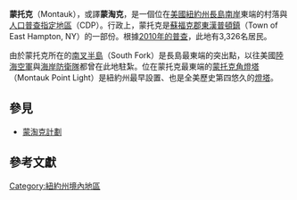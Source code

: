 {{NoteTA
|G1=Unit
|1=zh-cn:县;zh-tw:郡;zh-hk:縣;
|2=zh-cn:萨福克; zh-hk:蘇福克;zh-tw:沙福;
}}
{{Infobox settlement
|name                     = 蒙托克
|settlement_type          = [[鄉村居民點|鄉村居民點]]與[[人口普查指定地區|人口普查指定地區]]
|nickname                 = 
|motto                    =

<!-- Images -->
|image_skyline            = Montauk Lighthouse National Historic Site.JPG
|imagesize                = 300px
|image_caption            = 蒙托克燈塔
|image_flag               =
|image_seal               =

<!-- Maps -->
|pushpin_map              = New York
|pushpin_label_position   = left<!-- the position of the pushpin label: left, right, top, bottom, none -->
|pushpin_map_caption      = 
|mapsize                  =
|map_caption              = 蒙托克在美國紐約州的位置
|image_map1               =
|mapsize1                 =
|map_caption1             =

<!-- Location -->
|subdivision_type         = 國家
|subdivision_name         = {{USA}}
|subdivision_type1        = [[美國州份|州]]
|subdivision_name1        = [[紐約州|紐約州]]
|subdivision_type2        = [[郡_(美國)|郡]]
|subdivision_name2        = [[沙福郡_(紐約州)|沙福郡]]
|subdivision_type3        = [[鎮|鎮]]
|subdivision_name3        = [[東漢普頓|東漢普頓]]
|government_footnotes     =
|government_type          =
|leader_title             =
|leader_name              =
|leader_title1            =
|leader_name1             =
|established_title        =
|established_date         =

<!-- Area -->
|unit_pref                = 
|area_footnotes           =
|area_magnitude           =
|area_total_km2           = 51.2
|area_land_km2            = 45.3
|area_water_km2           = 5.9
|area_total_sq_mi         = 
|area_land_sq_mi          = 
|area_water_sq_mi         =

<!-- Population -->
|population_as_of         = [[2010年美國人口普查|2010年]]
|population_footnotes     = 
|population_total         = 3326
|population_density_km2   = auto
|population_density_sq_mi =

<!-- General information -->
|timezone                 = [[北美東部時區|美東時間]]
|utc_offset               = −05:00
|timezone_DST             = 美東夏令時間
|utc_offset_DST           = −04:00
|elevation_footnotes      =
|elevation_m              = 10
|elevation_ft             = 33
|coordinates              = {{coord|41|02|09|N|71|57|16|W|region:US-NY_type:city|display=inline,title}}
|postal_code_type         = [[美國郵遞區號|美國郵遞區號]]
|postal_code              = 11954
|area_code                = 631, 934
|blank_name               = [[聯邦資訊處理標準|FIPS]]編號
|blank_info               = {{FIPS|36|48054}}
|blank1_name              = [[地名資訊系統|GNIS]]編號
|blank1_info              = 957540<ref name=GNIS>{{Cite GNIS|957540|Montauk}}</ref>
|website                  = 
|footnotes                =
}}
'''蒙托克'''（Montauk），或譯'''蒙淘克'''，是一個位在[[美國|美國]][[紐約州|紐約州]][[長島_(紐約州)|長島]][[南岸_(長島)|南岸]]東端的村落與[[人口普查指定地區|人口普查指定地區]]（CDP）。行政上，蒙托克是[[蘇福克郡_(紐約州)|蘇福克郡]][[東漢普頓鎮_(紐約州)|東漢普頓鎮]]（Town of East Hampton, NY）的一部份。根據[[2010年美國人口普查|2010年的普查]]，此地有3,326名居民{{R|Population}}。

由於蒙托克所在的[[南叉半島|南叉半島]]（South Fork）是長島最東端的突出點，以往美國[[美國陸軍|陸]][[美國海軍|海]][[美國空軍|空軍]]與[[美國海岸防衛隊|海岸防衛隊]]都曾在此地駐紮。位在蒙托克最東端的[[蒙托克角燈塔|蒙托克角燈塔]]（Montauk Point Light）是紐約州最早設置、也是全美歷史第四悠久的[[燈塔|燈塔]]。

==參見==
* [[蒙淘克計劃|蒙淘克計劃]]

==參考文獻==
{{reflist|refs=
<ref name="Population">{{Cite web |url=http://www.census.gov/popfinder/?fl=3648054 |title=2010 Demographic Profile - NY - Montauk CDP |language=en |archiveurl=https://web.archive.org/web/20150410063821/http://www.census.gov/popfinder/?fl=3648054 |archivedate=2015-04-10 |publisher=[[美國人口普查局|美國人口普查局]] |date= |accessdate=2015-04-10 |deadurl=yes }}</ref>
}}

{{US-geo-stub}}

{{DEFAULTSORT:Montauk}}
[[Category:紐約州境內地區|Category:紐約州境內地區]]